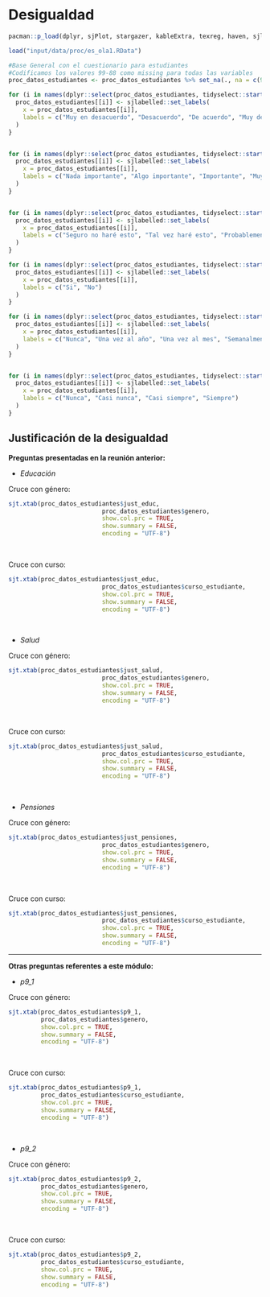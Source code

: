 # Desigualdad

```r
pacman::p_load(dplyr, sjPlot, stargazer, kableExtra, texreg, haven, sjlabelled)

load("input/data/proc/es_ola1.RData")


```

```r
#Base General con el cuestionario para estudiantes
#Codificamos los valores 99-88 como missing para todas las variables
proc_datos_estudiantes <- proc_datos_estudiantes %>% set_na(., na = c(99, 88))

for (i in names(dplyr::select(proc_datos_estudiantes, tidyselect::starts_with("p1_"), starts_with("p2_"), starts_with("p8_"), starts_with("p9_"), starts_with("p17_")))) {
  proc_datos_estudiantes[[i]] <- sjlabelled::set_labels(
    x = proc_datos_estudiantes[[i]],
    labels = c("Muy en desacuerdo", "Desacuerdo", "De acuerdo", "Muy de acuerdo")
  )
}


for (i in names(dplyr::select(proc_datos_estudiantes, tidyselect::starts_with("p10_")))) {
  proc_datos_estudiantes[[i]] <- sjlabelled::set_labels(
    x = proc_datos_estudiantes[[i]],
    labels = c("Nada importante", "Algo importante", "Importante", "Muy importante")
  )
}


for (i in names(dplyr::select(proc_datos_estudiantes, tidyselect::starts_with("p11_")))) {
  proc_datos_estudiantes[[i]] <- sjlabelled::set_labels(
    x = proc_datos_estudiantes[[i]],
    labels = c("Seguro no haré esto", "Tal vez haré esto", "Probablemente haré esto", "Seguro haré esto")
  )
}

for (i in names(dplyr::select(proc_datos_estudiantes, tidyselect::starts_with("p12_")))) {
  proc_datos_estudiantes[[i]] <- sjlabelled::set_labels(
    x = proc_datos_estudiantes[[i]],
    labels = c("Si", "No")
  )
}

for (i in names(dplyr::select(proc_datos_estudiantes, tidyselect::starts_with("p13_")))) {
  proc_datos_estudiantes[[i]] <- sjlabelled::set_labels(
    x = proc_datos_estudiantes[[i]],
    labels = c("Nunca", "Una vez al año", "Una vez al mes", "Semanalmente", "Todos los días")
  )
}


for (i in names(dplyr::select(proc_datos_estudiantes, tidyselect::starts_with("p18_")))) {
  proc_datos_estudiantes[[i]] <- sjlabelled::set_labels(
    x = proc_datos_estudiantes[[i]],
    labels = c("Nunca", "Casi nunca", "Casi siempre", "Siempre")
  )
}

```

## Justificación de la desigualdad

**Preguntas presentadas en la reunión anterior:**

-   *Educación*

Cruce con género:

```r
sjt.xtab(proc_datos_estudiantes$just_educ, 
                          proc_datos_estudiantes$genero, 
                          show.col.prc = TRUE,
                          show.summary = FALSE,
                          encoding = "UTF-8")

```

<br>

Cruce con curso:

```r
sjt.xtab(proc_datos_estudiantes$just_educ, 
                          proc_datos_estudiantes$curso_estudiante, 
                          show.col.prc = TRUE,
                          show.summary = FALSE,
                          encoding = "UTF-8")

```

<br>

-   *Salud*

Cruce con género:

```r
sjt.xtab(proc_datos_estudiantes$just_salud, 
                          proc_datos_estudiantes$genero, 
                          show.col.prc = TRUE,
                          show.summary = FALSE,
                          encoding = "UTF-8")

```

<br>

Cruce con curso:

```r
sjt.xtab(proc_datos_estudiantes$just_salud, 
                          proc_datos_estudiantes$curso_estudiante, 
                          show.col.prc = TRUE,
                          show.summary = FALSE,
                          encoding = "UTF-8")

```

<br>

-   *Pensiones*

Cruce con género:

```r
sjt.xtab(proc_datos_estudiantes$just_pensiones, 
                          proc_datos_estudiantes$genero, 
                          show.col.prc = TRUE,
                          show.summary = FALSE,
                          encoding = "UTF-8")

```

<br>

Cruce con curso:

```r
sjt.xtab(proc_datos_estudiantes$just_pensiones, 
                          proc_datos_estudiantes$curso_estudiante, 
                          show.col.prc = TRUE,
                          show.summary = FALSE,
                          encoding = "UTF-8")
```

------------------------------------------------------------------------

**Otras preguntas referentes a este módulo:**

-   *p9_1*

Cruce con género:

```r
sjt.xtab(proc_datos_estudiantes$p9_1,    
         proc_datos_estudiantes$genero,      
         show.col.prc = TRUE,               
         show.summary = FALSE,             
         encoding = "UTF-8")


```

<br>

Cruce con curso:

```r
sjt.xtab(proc_datos_estudiantes$p9_1,       
         proc_datos_estudiantes$curso_estudiante,
         show.col.prc = TRUE,                    
         show.summary = FALSE,               
         encoding = "UTF-8")

```

<br>

-   *p9_2*

Cruce con género:

```r
sjt.xtab(proc_datos_estudiantes$p9_2,             
         proc_datos_estudiantes$genero,          
         show.col.prc = TRUE,                  
         show.summary = FALSE,              
         encoding = "UTF-8")

```

<br>

Cruce con curso:

```r
sjt.xtab(proc_datos_estudiantes$p9_2,                  
         proc_datos_estudiantes$curso_estudiante,     
         show.col.prc = TRUE,                        
         show.summary = FALSE,                       
         encoding = "UTF-8")

```
